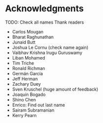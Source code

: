 # Acknowledgments


TODO: Check all names
Thank readers

- Carlos Mougan 
- Bharat Raghunathan
- Junaid Butt 
- Joshua Le Cornu   (check name again)
- Vaibhav Krishna Irugu Guruswamy
- Liban Mohamed
- Tim Triche
- Ronald Richman
- Germán García
- Jeff Herman
- Zachary Duey
- Sven Kruschel (huge amount of feedback)
- Joaquín Bogado
- Shino Chen
- Enrico: Find out last name
- Sairam Subramanian
- Kerry Pearn

